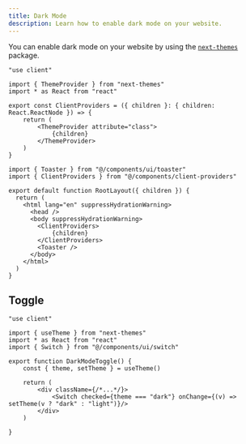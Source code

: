 ```yaml
---
title: Dark Mode
description: Learn how to enable dark mode on your website.
---
```


You can enable dark mode on your website by using the [`next-themes`](https://github.com/pacocoursey/next-themes) package.

```tsx /attribute="class"/ title="src/components/client-prodivers.tsx"
"use client"

import { ThemeProvider } from "next-themes"
import * as React from "react"

export const ClientProviders = ({ children }: { children: React.ReactNode }) => {
    return (
        <ThemeProvider attribute="class">
            {children}
        </ThemeProvider>
    )
}
```

```tsx title="src/app/layout.tsx"
import { Toaster } from "@/components/ui/toaster"
import { ClientProviders } from "@/components/client-providers"

export default function RootLayout({ children }) {
  return (
    <html lang="en" suppressHydrationWarning>
      <head />
      <body suppressHydrationWarning>
        <ClientProviders>
            {children}
        </ClientProviders>
        <Toaster />
      </body>
    </html>
  )
}
```

## Toggle

```tsx title="Simple toggle"
"use client"

import { useTheme } from "next-themes"
import * as React from "react"
import { Switch } from "@/components/ui/switch"

export function DarkModeToggle() {
    const { theme, setTheme } = useTheme()

    return (
        <div className={/*...*/}>
            <Switch checked={theme === "dark"} onChange={(v) => setTheme(v ? "dark" : "light")}/>
        </div>
    )

}
```
